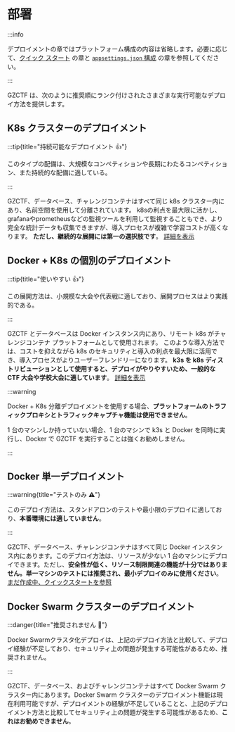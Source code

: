 # 部署

:::info

デプロイメントの章ではプラットフォーム構成の内容は省略します。必要に応じて、[クイック スタート](/guide/start/quick-start) の章と [`appsettings.json` 構成](/config/appsettings) の章を参照してください。

:::

GZCTF は、次のように推奨順にランク付けされたさまざまな実行可能なデプロイ方法を提供します。

## K8s クラスターのデプロイメント

:::tip{title="持続可能なデプロイメント 👍"}

このタイプの配備は、大規模なコンペティションや長期にわたるコンペティション、また持続的な配備に適している。

:::

GZCTF、データベース、チャレンジコンテナはすべて同じ k8s クラスター内にあり、名前空間を使用して分離されています。 k8sの利点を最大限に活かし、grafanaやprometheusなどの監視ツールを利用して監視することもでき、より完全な統計データも収集できますが、導入プロセスが複雑で学習コストが高くなります。 **ただし、継続的な展開には第一の選択肢です**。 [詳細を表示](/guide/deployment/k8s-only)

## Docker + K8s の個別のデプロイメント

:::tip{title="使いやすい 👍"}

この展開方法は、小規模な大会や代表戦に適しており、展開プロセスはより実践的である。

:::

GZCTF とデータベースは Docker インスタンス内にあり、リモート k8s がチャレンジコンテナ プラットフォームとして使用されます。 このような導入方法では、コストを抑えながら k8s のセキュリティと導入の利点を最大限に活用でき、導入プロセスがよりユーザーフレンドリーになります。 **k3s を k8s ディストリビューションとして使用すると、デプロイがやりやすいため、一般的な CTF 大会や学校大会に適しています**。 [詳細を表示](/guide/deployment/docker-k8s)

:::warning

Docker + K8s 分離デプロイメントを使用する場合、**プラットフォームのトラフィックプロキシとトラフィックキャプチャ機能は使用できません**。

1 台のマシンしか持っていない場合、1 台のマシンで k3s と Docker を同時に実行し、Docker で GZCTF を実行することは強くお勧めしません。

:::

## Docker 単一デプロイメント

:::warning{title="テストのみ ⚠️"}

このデプロイ方法は、スタンドアロンのテストや最小限のデプロイに適しており、**本番環境には適していません**。

:::

GZCTF、データベース、チャレンジコンテナはすべて同じ Docker インスタンス内にあります。このデプロイ方法は、リソースが少ない 1 台のマシンにデプロイできます。ただし、**安全性が低く、リソース制限関連の機能が十分ではありません。単一マシンのテストには推奨され、最小デプロイのみに使用ください**。 [まだ作成中、クイックスタートを参照](/guide/start/quick-start)

## Docker Swarm クラスターのデプロイメント

:::danger{title="推奨されません 🚫"}

Docker Swarmクラスタ化デプロイは、上記のデプロイ方法と比較して、デプロイ経験が不足しており、セキュリティ上の問題が発生する可能性があるため、推奨されません。

:::

GZCTF、データベース、およびチャレンジコンテナはすべて Docker Swarm クラスター内にあります。Docker Swarm クラスターのデプロイメント機能は現在利用可能ですが、デプロイメントの経験が不足していることと、上記のデプロイメント方法と比較してセキュリティ上の問題が発生する可能性があるため、**これはお勧めできません**。
